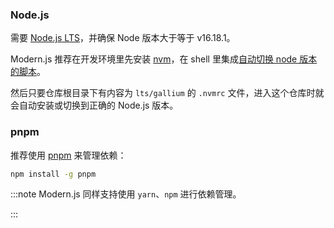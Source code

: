 ### Node.js

需要 [Node.js LTS](https://github.com/nodejs/Release)，并确保 Node 版本大于等于 v16.18.1。

Modern.js 推荐在开发环境里先安装 [nvm](https://github.com/nvm-sh/nvm#install--update-script)，在 shell 里集成[自动切换 node 版本的脚本](https://github.com/nvm-sh/nvm#deeper-shell-integration)。

然后只要仓库根目录下有内容为 `lts/gallium` 的 `.nvmrc` 文件，进入这个仓库时就会自动安装或切换到正确的 Node.js 版本。

### pnpm

推荐使用 [pnpm](https://pnpm.io/installation) 来管理依赖：

```bash
npm install -g pnpm
```

:::note
Modern.js 同样支持使用 `yarn`、`npm` 进行依赖管理。

:::
